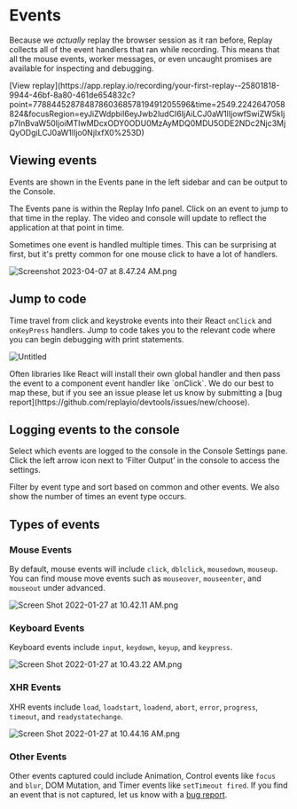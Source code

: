 
# Events

Because we *actually* replay the browser session as it ran before, Replay collects all of the event handlers that ran while recording. This means that all the mouse events, worker messages, or even uncaught promises are available for inspecting and debugging.

<LoomVideo src="https://www.loom.com/embed/9f16bce647354353814ddd659af0b22f" />
[View replay](https://app.replay.io/recording/your-first-replay--25801818-9944-46bf-8a80-461de654832c?point=7788445287848786036857819491205596&time=2549.2242647058824&focusRegion=eyJiZWdpbiI6eyJwb2ludCI6IjAiLCJ0aW1lIjowfSwiZW5kIjp7InBvaW50IjoiMTIwMDcxODY0ODU0MzAyMDQ0MDU5ODE2NDc2Njc3MjQyODgiLCJ0aW1lIjo0NjIxfX0%253D)

## Viewing events

Events are shown in the Events pane in the left sidebar and can be output to the Console. 

The Events pane is within the Replay Info panel. Click on an event to jump to that time in the replay. The video and console will update to reflect the application at that point in time.

<Callout type="info" emoji="💡">
Sometimes one event is handled multiple times. This can be surprising at first, but it's pretty common for one mouse click to have a lot of handlers.
</Callout>

![Screenshot 2023-04-07 at 8.47.24 AM.png](/media/referrence-guide/viewer/events/Screenshot_2023-04-07_at_8.47.24_AM.png)

## Jump to code

Time travel from click and keystroke events into their React `onClick` and `onKeyPress` handlers. Jump to code takes you to the relevant code where you can begin debugging with print statements.

![Untitled](/media/referrence-guide/viewer/events/Untitled.png)

<Callout type="info" emoji="⚛️">
Often libraries like React will install their own global handler and then pass the event to a component event handler like `onClick`. We do our best to map these, but if you see an issue please let us know by submitting a  [bug report](https://github.com/replayio/devtools/issues/new/choose).
</Callout>

## Logging events to the console

Select which events are logged to the console in the Console Settings pane. Click the left arrow icon next to ‘Filter Output’ in the console to access the settings.

Filter by event type and sort based on common and other events. We also show the number of times an event type occurs.

## Types of events

### Mouse Events

By default, mouse events will include `click`, `dblclick`, `mousedown`, `mouseup`. You can find mouse move events such as `mouseover`, `mouseenter`, and `mouseout` under advanced.

![Screen Shot 2022-01-27 at 10.42.11 AM.png](/media/referrence-guide/viewer/events/Screen_Shot_2022-01-27_at_10.42.11_AM.png)

### Keyboard Events

Keyboard events include `input`, `keydown`, `keyup`, and `keypress`.

![Screen Shot 2022-01-27 at 10.43.22 AM.png](/media/referrence-guide/viewer/events/Screen_Shot_2022-01-27_at_10.43.22_AM.png)

### XHR Events

XHR events include `load`, `loadstart`, `loadend`, `abort`, `error`, `progress`, `timeout`, and `readystatechange`. 

![Screen Shot 2022-01-27 at 10.44.16 AM.png](/media/referrence-guide/viewer/events/Screen_Shot_2022-01-27_at_10.44.16_AM.png)

### Other Events

Other events captured could include Animation, Control events like `focus` and `blur`, DOM Mutation, and Timer events like `setTimeout fired`. If you find an event that is not captured, let us know with a [bug report](https://github.com/replayio/devtools/issues/new/choose).